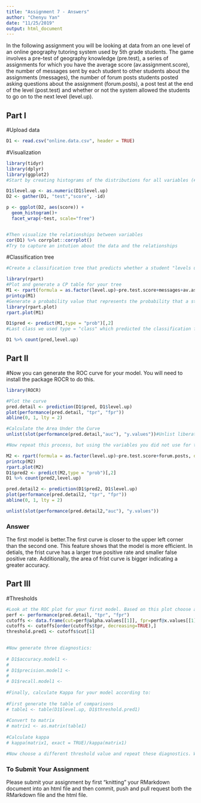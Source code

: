 ```yaml
---
title: "Assignment 7 - Answers"
author: "Chenyu Yan"
date: "11/25/2019"
output: html_document
---
```


In the following assignment you will be looking at data from an one level of an online geography tutoring system used by 5th grade students. The game involves a pre-test of geography knowledge (pre.test), a series of assignments for which you have the average score (av.assignment.score),  the number of messages sent by each student to other students about the assignments (messages), the number of forum posts students posted asking questions about the assignment (forum.posts), a post test at the end of the level (post.test) and whether or not the system allowed the students to go on to the next level (level.up).  

## Part I

#Upload data
```r
D1 <- read.csv("online.data.csv", header = TRUE)
```

#Visualization 
```r
library(tidyr)
library(dplyr)
library(ggplot2)
#Start by creating histograms of the distributions for all variables (#HINT: look up "facet" in the ggplot documentation)

D1$level.up <- as.numeric(D1$level.up)
D2 <- gather(D1, "test","score", -id)

p <- ggplot(D2, aes(score)) + 
  geom_histogram()+
  facet_wrap(~test, scale="free")


#Then visualize the relationships between variables
cor(D1) %>% corrplot::corrplot()
#Try to capture an intution about the data and the relationships

```
#Classification tree
```r
#Create a classification tree that predicts whether a student "levels up" in the online course using three variables of your choice (As we did last time, set all controls to their minimums)

library(rpart)
#Plot and generate a CP table for your tree 
M1 <- rpart(formula = as.factor(level.up)~pre.test.score+messages+av.assignment.score, data=D1)
printcp(M1)
#Generate a probability value that represents the probability that a student levels up based your classification tree 
library(rpart.plot)
rpart.plot(M1)

D1$pred <- predict(M1,type = "prob")[,2]
#Last class we used type = "class" which predicted the classification for us, this time we are using type = "prob" to see the probability that our classififcation is based on.

D1 %>% count(pred,level.up)
```
## Part II
#Now you can generate the ROC curve for your model. You will need to install the package ROCR to do this.
```r
library(ROCR)

#Plot the curve
pred.detail <- prediction(D1$pred, D1$level.up)
plot(performance(pred.detail, "tpr", "fpr"))
abline(0, 1, lty = 2)

#Calculate the Area Under the Curve
unlist(slot(performance(pred.detail,"auc"), "y.values"))#Unlist liberates the AUC value from the "performance" object created by ROCR

#Now repeat this process, but using the variables you did not use for the previous model and compare the plots & results of your two models. Which one do you think was the better model? Why?

M2 <- rpart(formula = as.factor(level.up)~pre.test.score+forum.posts, data=D1)
printcp(M2)
rpart.plot(M2)
D1$pred2 <- predict(M2,type = "prob")[,2]
D1 %>% count(pred2,level.up)

pred.detail2 <- prediction(D1$pred2, D1$level.up)
plot(performance(pred.detail2, "tpr", "fpr"))
abline(0, 1, lty = 2)

unlist(slot(performance(pred.detail2,"auc"), "y.values"))

```
### Answer
The first model is better.The first curve is closer to the upper left corner than the second one. This feature shows that the model is more efficient. In detials, the frist curve has a larger true positive rate and smaller false positive rate. Additionally, the area of frist curve is bigger indicating a greater accuracy.

## Part III
#Thresholds
```r
#Look at the ROC plot for your first model. Based on this plot choose a probability threshold that balances capturing the most correct predictions against false positives. Then generate a new variable in your data set that classifies each student according to your chosen threshold.
perf <- performance(pred.detail, "tpr", "fpr")
cutoffs <- data.frame(cut=perf@alpha.values[[1]], fpr=perf@x.values[[1]], tpr=perf@y.values[[1]])
cutoffs <- cutoffs[order(cutoffs$tpr, decreasing=TRUE),]
threshold.pred1 <- cutoffs$cut[1]

 
#Now generate three diagnostics:
 
# D1$accuracy.model1 <-
#  
# D1$precision.model1 <- 
#  
# D1$recall.model1 <- 
 
#Finally, calculate Kappa for your model according to:
 
#First generate the table of comparisons
# table1 <- table(D1$level.up, D1$threshold.pred1)
 
#Convert to matrix
# matrix1 <- as.matrix(table1)
 
#Calculate kappa
# kappa(matrix1, exact = TRUE)/kappa(matrix1)

#Now choose a different threshold value and repeat these diagnostics. What conclusions can you draw about your two thresholds?

```

### To Submit Your Assignment

Please submit your assignment by first "knitting" your RMarkdown document into an html file and then commit, push and pull request both the RMarkdown file and the html file.
